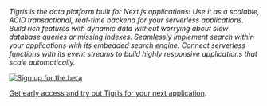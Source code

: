 _Tigris is the data platform built for Next.js applications! Use it as a
scalable, ACID transactional, real-time backend for your serverless
applications. Build rich features with dynamic data without worrying about
slow database queries or missing indexes. Seamlessly implement search within
your applications with its embedded search engine. Connect serverless
functions with its event streams to build highly responsive applications
that scale automatically._

[![Sign up for the beta](/img/hand-laptop.png)](https://www.tigrisdata.com/beta#signup-form)

[Get early access and try out Tigris for your next application](https://www.tigrisdata.com/beta#signup-form).
